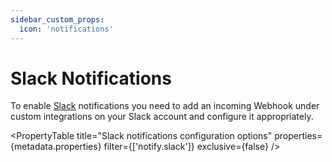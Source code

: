 ```yaml
---
sidebar_custom_props:
  icon: 'notifications'
---
```


# Slack Notifications

To enable [Slack](https://slack.com/) notifications you need to add an incoming Webhook under custom integrations on your Slack account and configure it appropriately.

<PropertyTable
  title="Slack notifications configuration options"
  properties={metadata.properties}
  filter={['notify.slack']}
  exclusive={false}
/>
